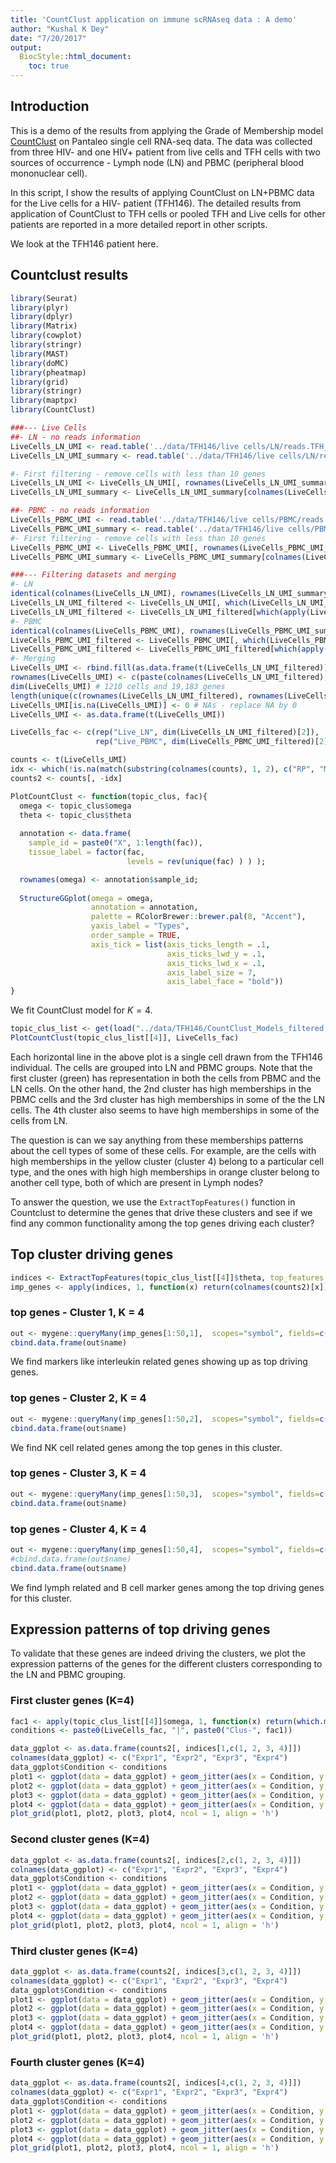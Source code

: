 ```yaml
---
title: 'CountClust application on immune scRNAseq data : A demo'
author: "Kushal K Dey"
date: "7/20/2017"
output:
  BiocStyle::html_document:
    toc: true
---
```


## Introduction

This is a demo of the results from applying the Grade of Membership model [CountClust](https://github.com/kkdey/CountClust) on Pantaleo single cell RNA-seq data.
The data was collected from three HIV- and one HIV+ patient from live cells and TFH cells
with two sources of occurrence - Lymph node (LN) and PBMC (peripheral blood mononuclear cell).

In this script, I show the results of applying CountClust on LN+PBMC data for the Live cells
for a HIV- patient (TFH146). The detailed results from application of CountClust to TFH cells
or pooled TFH and Live cells for other patients are reported in  a more detailed report in
other scripts.

We look at the TFH146 patient here.

## Countclust results

```r
library(Seurat)
library(plyr)
library(dplyr)
library(Matrix)
library(cowplot)
library(stringr)
library(MAST)
library(doMC)
library(pheatmap)
library(grid)
library(stringr)
library(maptpx)
library(CountClust)
```

```r
###--- Live Cells
##- LN - no reads information
LiveCells_LN_UMI <- read.table('../data/TFH146/live cells/LN/reads.TFH_146_LN_S1_R1_001.fastq_bq10_star_corrected.umi.dge.txt', header = TRUE, row.names = 1)
LiveCells_LN_UMI_summary <- read.table('../data/TFH146/live cells/LN/reads.TFH_146_LN_S1_R1_001.fastq_bq10_star_corrected.umi.dge.summary.txt', header = TRUE, row.names = 1)

#- First filtering - remove cells with less than 10 genes
LiveCells_LN_UMI <- LiveCells_LN_UMI[, rownames(LiveCells_LN_UMI_summary)[which(LiveCells_LN_UMI_summary$NUM_GENES > 10)]]
LiveCells_LN_UMI_summary <- LiveCells_LN_UMI_summary[colnames(LiveCells_LN_UMI), ]

##- PBMC - no reads information
LiveCells_PBMC_UMI <- read.table('../data/TFH146/live cells/PBMC/reads.TFH_146_Blood_S2_R1_001.fastq_bq10_star_corrected.umi.dge.txt', header = TRUE, row.names = 1)
LiveCells_PBMC_UMI_summary <- read.table('../data/TFH146/live cells/PBMC/reads.TFH_146_Blood_S2_R1_001.fastq_bq10_star_corrected.umi.dge.summary.txt', header = TRUE, row.names = 1)
#- First filtering - remove cells with less than 10 genes
LiveCells_PBMC_UMI <- LiveCells_PBMC_UMI[, rownames(LiveCells_PBMC_UMI_summary)[which(LiveCells_PBMC_UMI_summary$NUM_GENES > 10)]]
LiveCells_PBMC_UMI_summary <- LiveCells_PBMC_UMI_summary[colnames(LiveCells_PBMC_UMI), ]

```

```r
###--- Filtering datasets and merging
#- LN
identical(colnames(LiveCells_LN_UMI), rownames(LiveCells_LN_UMI_summary)) # TRUE
LiveCells_LN_UMI_filtered <- LiveCells_LN_UMI[, which(LiveCells_LN_UMI_summary$NUM_GENES >= 400 & LiveCells_LN_UMI_summary$NUM_TRANSCRIPTS >= 750)] 
LiveCells_LN_UMI_filtered <- LiveCells_LN_UMI_filtered[which(apply(LiveCells_LN_UMI_filtered, 1, sum) != 0), ]
#- PBMC
identical(colnames(LiveCells_PBMC_UMI), rownames(LiveCells_PBMC_UMI_summary)) # TRUE
LiveCells_PBMC_UMI_filtered <- LiveCells_PBMC_UMI[, which(LiveCells_PBMC_UMI_summary$NUM_GENES >= 400 & LiveCells_PBMC_UMI_summary$NUM_TRANSCRIPTS >= 750)] 
LiveCells_PBMC_UMI_filtered <- LiveCells_PBMC_UMI_filtered[which(apply(LiveCells_PBMC_UMI_filtered, 1, sum) != 0), ] 
#- Merging
LiveCells_UMI <- rbind.fill(as.data.frame(t(LiveCells_LN_UMI_filtered)), as.data.frame(t(LiveCells_PBMC_UMI_filtered)))
rownames(LiveCells_UMI) <- c(paste(colnames(LiveCells_LN_UMI_filtered), 'LN', sep = '_'), paste(colnames(LiveCells_PBMC_UMI_filtered), 'PBMC', sep = '_'))
dim(LiveCells_UMI) # 1210 cells and 19,183 genes
length(unique(c(rownames(LiveCells_LN_UMI_filtered), rownames(LiveCells_PBMC_UMI_filtered)))) # 19,183 genes
LiveCells_UMI[is.na(LiveCells_UMI)] <- 0 # NAs - replace NA by 0
LiveCells_UMI <- as.data.frame(t(LiveCells_UMI))
```

```r
LiveCells_fac <- c(rep("Live_LN", dim(LiveCells_LN_UMI_filtered)[2]),
                   rep("Live_PBMC", dim(LiveCells_PBMC_UMI_filtered)[2]))
```

```r
counts <- t(LiveCells_UMI)
idx <- which(!is.na(match(substring(colnames(counts), 1, 2), c("RP", "MT", "RN"))))
counts2 <- counts[, -idx]
```

```r
PlotCountClust <- function(topic_clus, fac){
  omega <- topic_clus$omega
  theta <- topic_clus$theta
  
  annotation <- data.frame(
    sample_id = paste0("X", 1:length(fac)),
    tissue_label = factor(fac,
                          levels = rev(unique(fac) ) ) );

  rownames(omega) <- annotation$sample_id;
  
  StructureGGplot(omega = omega,
                  annotation = annotation,
                  palette = RColorBrewer::brewer.pal(8, "Accent"),
                  yaxis_label = "Types",
                  order_sample = TRUE,
                  axis_tick = list(axis_ticks_length = .1,
                                   axis_ticks_lwd_y = .1,
                                   axis_ticks_lwd_x = .1,
                                   axis_label_size = 7,
                                   axis_label_face = "bold"))
}
```

We fit CountClust model for $K=4$.

```r
topic_clus_list <- get(load("../data/TFH146/CountClust_Models_filtered.rda"))
PlotCountClust(topic_clus_list[[4]], LiveCells_fac)
```

Each horizontal line in the above plot is a single cell drawn from the TFH146 individual. The 
cells are grouped into LN and PBMC groups. Note that the first cluster (green) has representation in both the cells from PBMC and the LN cells. On the other hand, the 2nd cluster has high memberships in the PBMC cells and the 3rd cluster has high memberships in some of the the LN cells. The 4th cluster also seems to have high memberships in some of the cells from LN.

The question is can we say anything from these memberships patterns about the cell types 
of some of these cells. For example, are the cells with high memberships in the yellow cluster (cluster 4) belong to a particular cell type, and the ones with high high memberships in orange cluster belong to another cell type, both of which are present in Lymph nodes?

To answer the question, we use the `ExtractTopFeatures()` function in Countclust to determine the 
genes that drive these clusters and see if we find any common functionality among the top genes driving each cluster?

## Top cluster driving genes 

```r
indices <- ExtractTopFeatures(topic_clus_list[[4]]$theta, top_features = 100, method = "poisson", options = "max")
imp_genes <- apply(indices, 1, function(x) return(colnames(counts2)[x]))
```


### top genes - Cluster 1, K = 4

```r
out <- mygene::queryMany(imp_genes[1:50,1],  scopes="symbol", fields=c("name", "summary"), species="human");
cbind.data.frame(out$name)
```

We find markers like interleukin related genes showing up as top driving genes.

### top genes - Cluster 2, K = 4

```r
out <- mygene::queryMany(imp_genes[1:50,2],  scopes="symbol", fields=c("name", "summary"), species="human");
cbind.data.frame(out$name)
```

We find NK cell related genes among the top genes in this cluster.

### top genes - Cluster 3, K = 4

```r
out <- mygene::queryMany(imp_genes[1:50,3],  scopes="symbol", fields=c("name", "summary"), species="human");
cbind.data.frame(out$name)
```

### top genes - Cluster 4, K = 4

```r
out <- mygene::queryMany(imp_genes[1:50,4],  scopes="symbol", fields=c("name", "summary"), species="human");
#cbind.data.frame(out$name)
cbind.data.frame(out$name)
```

We find lymph related and B cell marker genes among the top driving genes for this cluster.

## Expression patterns of top driving genes 

To validate that these genes are indeed driving the clusters, we plot the expression patterns of the genes for the different clusters corresponding to the LN and PBMC grouping.

### First cluster genes (K=4)

```r
fac1 <- apply(topic_clus_list[[4]]$omega, 1, function(x) return(which.max(x)))
conditions <- paste0(LiveCells_fac, "|", paste0("Clus-", fac1))
```


```r
data_ggplot <- as.data.frame(counts2[, indices[1,c(1, 2, 3, 4)]])
colnames(data_ggplot) <- c("Expr1", "Expr2", "Expr3", "Expr4")
data_ggplot$Condition <- conditions 
plot1 <- ggplot(data = data_ggplot) + geom_jitter(aes(x = Condition, y = Expr1, color = Condition)) + geom_violin(aes(x = Condition, y = Expr1, color = Condition)) + labs(x = '', y = 'Expr of this gene') + guides(color = 'none') + theme(axis.text.x = element_text(size=3)) + theme(axis.text.y = element_text(size=3)) + ggtitle(paste0(imp_genes[1,1]))
plot2 <- ggplot(data = data_ggplot) + geom_jitter(aes(x = Condition, y = Expr2, color = Condition)) + geom_violin(aes(x = Condition, y = Expr2, color = Condition)) + labs(x = '', y = 'Expr of this gene') + guides(color = 'none') + theme(axis.text.x = element_text(size=3)) + theme(axis.text.y = element_text(size=3)) + ggtitle(paste0(imp_genes[2,1]))
plot3 <- ggplot(data = data_ggplot) + geom_jitter(aes(x = Condition, y = Expr3, color = Condition)) + geom_violin(aes(x = Condition, y = Expr3, color = Condition)) + labs(x = '', y = 'Expr of this gene') + guides(color = 'none') + theme(axis.text.x = element_text(size=3)) + theme(axis.text.y = element_text(size=3)) + ggtitle(paste0(imp_genes[3,1]))
plot4 <- ggplot(data = data_ggplot) + geom_jitter(aes(x = Condition, y = Expr4, color = Condition)) + geom_violin(aes(x = Condition, y = Expr4, color = Condition)) + labs(x = '', y = 'Expr of this gene') + guides(color = 'none') + theme(axis.text.x = element_text(size=3)) + theme(axis.text.y = element_text(size=3)) + ggtitle(paste0(imp_genes[4,1]))
plot_grid(plot1, plot2, plot3, plot4, ncol = 1, align = 'h')
```

### Second cluster genes (K=4)

```r
data_ggplot <- as.data.frame(counts2[, indices[2,c(1, 2, 3, 4)]])
colnames(data_ggplot) <- c("Expr1", "Expr2", "Expr3", "Expr4")
data_ggplot$Condition <- conditions 
plot1 <- ggplot(data = data_ggplot) + geom_jitter(aes(x = Condition, y = Expr1, color = Condition)) + geom_violin(aes(x = Condition, y = Expr1, color = Condition)) + labs(x = '', y = 'Expr of this gene') + guides(color = 'none') + theme(axis.text.x = element_text(size=3)) + theme(axis.text.y = element_text(size=3)) + ggtitle(paste0(imp_genes[1,2]))
plot2 <- ggplot(data = data_ggplot) + geom_jitter(aes(x = Condition, y = Expr2, color = Condition)) + geom_violin(aes(x = Condition, y = Expr2, color = Condition)) + labs(x = '', y = 'Expr of this gene') + guides(color = 'none') + theme(axis.text.x = element_text(size=3)) + theme(axis.text.y = element_text(size=3)) + ggtitle(paste0(imp_genes[2,2]))
plot3 <- ggplot(data = data_ggplot) + geom_jitter(aes(x = Condition, y = Expr3, color = Condition)) + geom_violin(aes(x = Condition, y = Expr3, color = Condition)) + labs(x = '', y = 'Expr of this gene') + guides(color = 'none') + theme(axis.text.x = element_text(size=3)) + theme(axis.text.y = element_text(size=3)) + ggtitle(paste0(imp_genes[3,2]))
plot4 <- ggplot(data = data_ggplot) + geom_jitter(aes(x = Condition, y = Expr4, color = Condition)) + geom_violin(aes(x = Condition, y = Expr4, color = Condition)) + labs(x = '', y = 'Expr of this gene') + guides(color = 'none') + theme(axis.text.x = element_text(size=3)) + theme(axis.text.y = element_text(size=3)) + ggtitle(paste0(imp_genes[4,2]))
plot_grid(plot1, plot2, plot3, plot4, ncol = 1, align = 'h')
```

### Third cluster genes (K=4)

```r
data_ggplot <- as.data.frame(counts2[, indices[3,c(1, 2, 3, 4)]])
colnames(data_ggplot) <- c("Expr1", "Expr2", "Expr3", "Expr4")
data_ggplot$Condition <- conditions 
plot1 <- ggplot(data = data_ggplot) + geom_jitter(aes(x = Condition, y = Expr1, color = Condition)) + geom_violin(aes(x = Condition, y = Expr1, color = Condition)) + labs(x = '', y = 'Expr of this gene') + guides(color = 'none') + theme(axis.text.x = element_text(size=3)) + theme(axis.text.y = element_text(size=3)) + ggtitle(paste0(imp_genes[1,3]))
plot2 <- ggplot(data = data_ggplot) + geom_jitter(aes(x = Condition, y = Expr2, color = Condition)) + geom_violin(aes(x = Condition, y = Expr2, color = Condition)) + labs(x = '', y = 'Expr of this gene') + guides(color = 'none') + theme(axis.text.x = element_text(size=3)) + theme(axis.text.y = element_text(size=3)) + ggtitle(paste0(imp_genes[2,3]))
plot3 <- ggplot(data = data_ggplot) + geom_jitter(aes(x = Condition, y = Expr3, color = Condition)) + geom_violin(aes(x = Condition, y = Expr3, color = Condition)) + labs(x = '', y = 'Expr of this gene') + guides(color = 'none') + theme(axis.text.x = element_text(size=3)) + theme(axis.text.y = element_text(size=3)) + ggtitle(paste0(imp_genes[3,3]))
plot4 <- ggplot(data = data_ggplot) + geom_jitter(aes(x = Condition, y = Expr4, color = Condition)) + geom_violin(aes(x = Condition, y = Expr4, color = Condition)) + labs(x = '', y = 'Expr of this gene') + guides(color = 'none') + theme(axis.text.x = element_text(size=3)) + theme(axis.text.y = element_text(size=3)) + ggtitle(paste0(imp_genes[4,3]))
plot_grid(plot1, plot2, plot3, plot4, ncol = 1, align = 'h')
```



### Fourth cluster genes (K=4)

```r
data_ggplot <- as.data.frame(counts2[, indices[4,c(1, 2, 3, 4)]])
colnames(data_ggplot) <- c("Expr1", "Expr2", "Expr3", "Expr4")
data_ggplot$Condition <- conditions 
plot1 <- ggplot(data = data_ggplot) + geom_jitter(aes(x = Condition, y = Expr1, color = Condition)) + geom_violin(aes(x = Condition, y = Expr1, color = Condition)) + labs(x = '', y = 'Expr of this gene') + guides(color = 'none') + theme(axis.text.x = element_text(size=3)) + theme(axis.text.y = element_text(size=3)) + ggtitle(paste0(imp_genes[1,4]))
plot2 <- ggplot(data = data_ggplot) + geom_jitter(aes(x = Condition, y = Expr2, color = Condition)) + geom_violin(aes(x = Condition, y = Expr2, color = Condition)) + labs(x = '', y = 'Expr of this gene') + guides(color = 'none') + theme(axis.text.x = element_text(size=3)) + theme(axis.text.y = element_text(size=3)) + ggtitle(paste0(imp_genes[2,4]))
plot3 <- ggplot(data = data_ggplot) + geom_jitter(aes(x = Condition, y = Expr3, color = Condition)) + geom_violin(aes(x = Condition, y = Expr3, color = Condition)) + labs(x = '', y = 'Expr of this gene') + guides(color = 'none') + theme(axis.text.x = element_text(size=3)) + theme(axis.text.y = element_text(size=3)) + ggtitle(paste0(imp_genes[3,4]))
plot4 <- ggplot(data = data_ggplot) + geom_jitter(aes(x = Condition, y = Expr4, color = Condition)) + geom_violin(aes(x = Condition, y = Expr4, color = Condition)) + labs(x = '', y = 'Expr of this gene') + guides(color = 'none') + theme(axis.text.x = element_text(size=3)) + theme(axis.text.y = element_text(size=3)) + ggtitle(paste0(imp_genes[4,4]))
plot_grid(plot1, plot2, plot3, plot4, ncol = 1, align = 'h')
```


